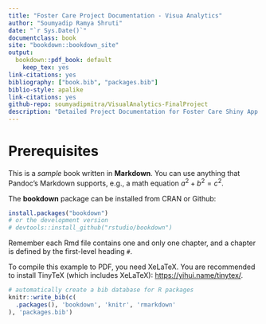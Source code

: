 ```yaml
--- 
title: "Foster Care Project Documentation - Visua Analytics"
author: "Soumyadip Ramya Shruti"
date: "`r Sys.Date()`"
documentclass: book
site: "bookdown::bookdown_site"
output:
  bookdown::pdf_book: default
    keep_tex: yes
link-citations: yes
bibliography: ["book.bib", "packages.bib"]
biblio-style: apalike
link-citations: yes
github-repo: soumyadipmitra/VisualAnalytics-FinalProject
description: "Detailed Project Documentation for Foster Care Shiny App Projet which is our Final Project for Visual Analytics Fall 2019"
---
```


# Prerequisites

This is a _sample_ book written in **Markdown**. You can use anything that Pandoc's Markdown supports, e.g., a math equation $a^2 + b^2 = c^2$.

The **bookdown** package can be installed from CRAN or Github:

```r
install.packages("bookdown")
# or the development version
# devtools::install_github("rstudio/bookdown")
```

Remember each Rmd file contains one and only one chapter, and a chapter is defined by the first-level heading `#`.

To compile this example to PDF, you need XeLaTeX. You are recommended to install TinyTeX (which includes XeLaTeX): <https://yihui.name/tinytex/>.

```r
# automatically create a bib database for R packages
knitr::write_bib(c(
  .packages(), 'bookdown', 'knitr', 'rmarkdown'
), 'packages.bib')
```
